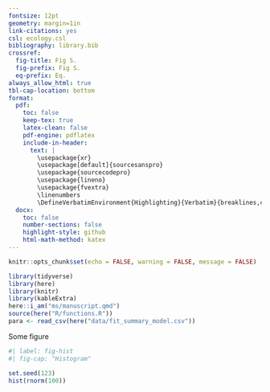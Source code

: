 ```yaml
---
fontsize: 12pt
geometry: margin=1in
link-citations: yes
csl: ecology.csl
bibliography: library.bib
crossref:
  fig-title: Fig S.
  fig-prefix: Fig S.
  eq-prefix: Eq.
always_allow_html: true
tbl-cap-location: bottom
format:
  pdf:
    toc: false
    keep-tex: true
    latex-clean: false
    pdf-engine: pdflatex
    include-in-header:
      text: |
        \usepackage{xr}
        \usepackage[default]{sourcesanspro}
        \usepackage{sourcecodepro}
        \usepackage{lineno}
        \usepackage{fvextra}
        \linenumbers
        \DefineVerbatimEnvironment{Highlighting}{Verbatim}{breaklines,commandchars=\\\{\}}
  docx:
    toc: false
    number-sections: false
    highlight-style: github
    html-math-method: katex
---
```


```r
knitr::opts_chunk$set(echo = FALSE, warning = FALSE, message = FALSE)
```

```r
library(tidyverse)
library(here)
library(knitr)
library(kableExtra)
here::i_am("ms/manuscript.qmd")
source(here("R/functions.R"))
para <- read_csv(here("data/fit_summary_model.csv"))
```


Some figure

```r
#| label: fig-hist
#| fig-cap: "Histogram"

set.seed(123)
hist(rnorm(100))
```
